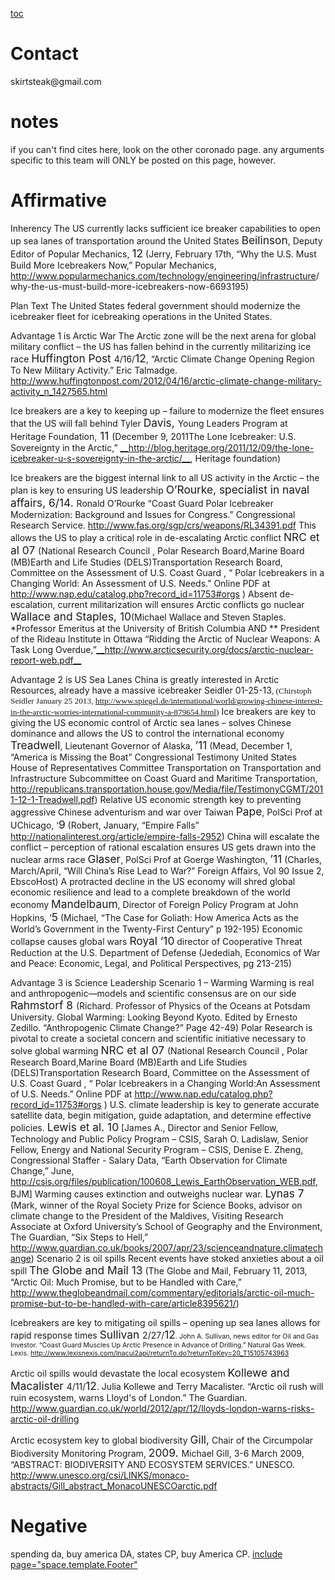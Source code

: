 [[toc]]
= = 
=Contact= 
skirtsteak@gmail.com
=notes= 
if you can't find cites here, look on the other coronado page. any arguments specific to this team will ONLY be posted on this page, however.
=Affirmative= 
Inherency
The US currently lacks sufficient ice breaker capabilities to open up sea lanes of transportation around the United States
<span style="font-size: 13pt;">Beilinson</span>, Deputy Editor of Popular Mechanics, <span style="font-size: 13pt;">12</span> (Jerry, February 17th, “Why the U.S. Must Build More Icebreakers Now,” Popular Mechanics, [[http://www.popularmechanics.com/technology/engineering/]]infrastructure/why-the-us-must-build-more-icebreakers-now-6693195)

Plan Text
The United States federal government should modernize the icebreaker fleet for icebreaking operations in the United States.

Advantage 1 is Arctic War
The Arctic zone will be the next arena for global military conflict – the US has fallen behind in the currently militarizing ice race
<span style="font-size: 13pt;">Huffington Post </span>4/16/<span style="font-size: 13pt;">12</span>, “Arctic Climate Change Opening Region To New Military Activity.” Eric Talmadge. http://www.huffingtonpost.com/2012/04/16/arctic-climate-change-military-activity_n_1427565.html

Ice breakers are a key to keeping up – failure to modernize the fleet ensures that the US will fall behind
Tyler <span style="font-size: 13pt;">Davis, </span>Young Leaders Program at Heritage Foundation,<span style="font-size: 13pt;"> 11 </span>(December 9, 2011The Lone Icebreaker: U.S. Sovereignty in the Arctic,” [[http://blog.heritage.org/2011/12/09/the-lone-icebreaker-u-s-sovereignty-in-the-arctic/|__http://blog.heritage.org/2011/12/09/the-lone-icebreaker-u-s-sovereignty-in-the-arctic/__]], Heritage foundation)

Ice breakers are the biggest internal link to all US activity in the Arctic – the plan is key to ensuring US leadership
<span style="font-size: 13pt;">O’Rourke, specialist in naval affairs, 6/14. </span>Ronald O’Rourke “Coast Guard Polar Icebreaker Modernization: Background and Issues for Congress.” Congressional Research Service. http://www.fas.org/sgp/crs/weapons/RL34391.pdf
This allows the US to play a critical role in de-escalating Arctic conflict
<span style="font-size: 13pt;">NRC et al 07 </span>(National Research Council , Polar Research Board,Marine Board (MB)Earth and Life Studies (DELS)Transportation Research Board, Committee on the Assessment of U.S. Coast Guard , “ Polar Icebreakers in a Changing World: An Assessment of U.S. Needs.” Online PDF at http://www.nap.edu/catalog.php?record_id=11753#orgs )
Absent de-escalation, current militarization will ensures Arctic conflicts go nuclear
<span style="font-size: 13pt;">Wallace and Staples, 10</span>(Michael Wallace and Steven Staples. *Professor Emeritus at the University of British Columbia AND ** President of the Rideau Institute in Ottawa “Ridding the Arctic of Nuclear Weapons: A Task Long Overdue,”[[http://www.arcticsecurity.org/docs/arctic-nuclear-report-web.pdf|__http://www.arcticsecurity.org/docs/arctic-nuclear-report-web.pdf__]]


Advantage 2 is US Sea Lanes
China is greatly interested in Arctic Resources, already have a massive icebreaker Seidler 01-25-13<span style="font-family: 'Times New Roman',serif; font-size: 10pt;">, (Chirstoph Seidler January 25 2013, http://www.spiegel.de/international/world/growing-chinese-interest-in-the-arctic-worries-international-community-a-879654.html)</span>
Ice breakers are key to giving the US economic control of Arctic sea lanes – solves Chinese dominance and allows the US to control the international economy
<span style="font-size: 13pt;">Treadwell</span>, Lieutenant Governor of Alaska, <span style="font-size: 13pt;">’11</span> (Mead, December 1, “America is Missing the Boat” Congressional Testimony United States House of Representatives Committee Transportation on Transportation and Infrastructure Subcommittee on Coast Guard and Maritime Transportation, http://republicans.transportation.house.gov/Media/file/TestimonyCGMT/2011-12-1-Treadwell.pdf)
Relative US economic strength key to preventing aggressive Chinese adventurism and war over Taiwan
<span style="font-size: 13pt;">Pape</span>, PolSci Prof at UChicago, ‘<span style="font-size: 13pt;">9</span> (Robert, January, “Empire Falls” http://nationalinterest.org/article/empire-falls-2952)
China will escalate the conflict – perception of rational escalation ensures US gets drawn into the nuclear arms race
<span style="font-size: 13pt;">Glaser</span>, PolSci Prof at Goerge Washington, <span style="font-size: 13pt;">’11</span> (Charles, March/April, “Will China’s Rise Lead to War?” Foreign Affairs, Vol 90 Issue 2, EbscoHost)
A protracted decline in the US economy will shred global economic resilience and lead to a complete breakdown of the world economy
<span style="font-size: 13pt;">Mandelbaum</span>, Director of Foreign Policy Program at John Hopkins, ‘<span style="font-size: 13pt;">5</span> (Michael, “The Case for Goliath: How America Acts as the World’s Government in the Twenty-First Century” p 192-195)
Economic collapse causes global wars
<span style="font-size: 13pt;">Royal ‘10</span> director of Cooperative Threat Reduction at the U.S. Department of Defense (Jedediah, Economics of War and Peace: Economic, Legal, and Political Perspectives, pg 213-215)



Advantage 3 is Science Leadership
Scenario 1 – Warming
Warming is real and anthropogenic—models and scientific consensus are on our side
<span style="font-size: 13pt;">Rahmstorf 8 </span>(Richard. Professor of Physics of the Oceans at Potsdam University. Global Warming: Looking Beyond Kyoto. Edited by Ernesto Zedillo. “Anthropogenic Climate Change?” Page 42-49)
Polar Research is pivotal to create a societal concern and scientific initiative necessary to solve global warming
<span style="font-size: 13pt;">NRC et al 07 </span>(National Research Council , Polar Research Board,Marine Board (MB)Earth and Life Studies (DELS)Transportation Research Board, Committee on the Assessment of U.S. Coast Guard , “ Polar Icebreakers in a Changing World:An Assessment of U.S. Needs.” Online PDF at http://www.nap.edu/catalog.php?record_id=11753#orgs )
U.S. climate leadership is key to generate accurate satellite data, begin mitigation, guide adaptation, and determine effective policies.
<span style="font-size: 13pt;">Lewis et al. 10</span> [James A., Director and Senior Fellow, Technology and Public Policy Program – CSIS, Sarah O. Ladislaw, Senior Fellow, Energy and National Security Program – CSIS, Denise E. Zheng, Congressional Staffer - Salary Data, “Earth Observation for Climate Change,” June, http://csis.org/files/publication/100608_Lewis_EarthObservation_WEB.pdf, BJM]
Warming causes extinction and outweighs nuclear war.
<span style="font-size: 13pt;">Lynas 7</span> (Mark, winner of the Royal Society Prize for Science Books, advisor on climate change to the President of the Maldives, Visiting Research Associate at Oxford University’s School of Geography and the Environment, The Guardian, “Six Steps to Hell,” [[http://www.guardian.co.uk/books/2007/apr/23/scienceandnature.climatechange]])
Scenario 2 is oil spills
Recent events have stoked anxieties about a oil spill
<span style="font-size: 13pt;">The Globe and Mail 13</span>
(The Globe and Mail, February 11, 2013, “Arctic Oil: Much Promise, but to be Handled with Care,” http://www.theglobeandmail.com/commentary/editorials/arctic-oil-much-promise-but-to-be-handled-with-care/article8395621/)

Icebreakers are key to mitigating oil spills – opening up sea lanes allows for rapid response times
<span style="font-size: 13pt;">Sullivan </span>2/27/<span style="font-size: 13pt;">12</span><span style="font-size: 8pt;">. John A. Sullivan, news editor for Oil and Gas Investor. “Coast Guard Muscles Up Arctic Presence in Advance of Drilling.” Natural Gas Week. Lexis. [[http://www.lexisnexis.com/lnacui2api/returnTo.do?returnToKey=20_T15105743963]]</span>

Arctic oil spills would devastate the local ecosystem
<span style="font-size: 13pt;">Kollewe and Macalister </span>4/11/<span style="font-size: 13pt;">12</span>. Julia Kollewe and Terry Macalister. “Arctic oil rush will ruin ecosystem, warns Lloyd's of London.” The Guardian. [[http://www.guardian.co.uk/world/2012/apr/12/lloyds-london-warns-risks-arctic-oil-drilling]]

Arctic ecosystem key to global biodiversity
<span style="font-size: 13pt;">Gill,</span> Chair of the Circumpolar Biodiversity Monitoring Program, <span style="font-size: 13pt;">2009. </span>Michael Gill, 3-6 March 2009, “ABSTRACT: BIODIVERSITY AND ECOSYSTEM SERVICES.” UNESCO. http://www.unesco.org/csi/LINKS/monaco-abstracts/Gill_abstract_MonacoUNESCOarctic.pdf

=Negative= 
spending da, buy america DA, states CP, buy America CP.
[[include page="space.template.Footer"]]
